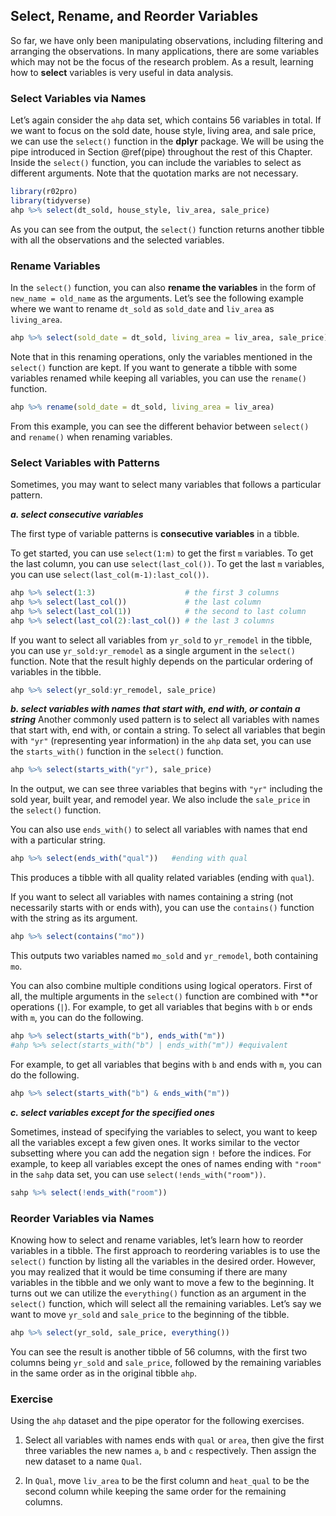 ## Select, Rename, and Reorder Variables {#select-variables}

So far, we have only been manipulating observations, including filtering and arranging the observations. In many applications, there are some variables which may not be the focus of the research problem. As a result, learning how to **select** variables is very useful in data analysis. 

### Select Variables via Names

Let's again consider the `ahp` data set, which contains 56 variables in total. If we want to focus on the sold date, house style, living area, and sale price, we can use the `select()` function in the **dplyr** package. We will be using the pipe introduced in Section \@ref(pipe) throughout the rest of this Chapter. Inside the `select()` function, you can include the variables to select as different arguments. Note that the quotation marks are not necessary. 

```r
library(r02pro)
library(tidyverse)
ahp %>% select(dt_sold, house_style, liv_area, sale_price)
```

As you can see from the output, the `select()` function returns another tibble with all the observations and the selected variables. 


### Rename Variables

In the `select()` function, you can also **rename the variables** in the form of `new_name = old_name` as the arguments. Let's see the following example where we want to rename `dt_sold` as `sold_date` and `liv_area` as `living_area`. 
```r
ahp %>% select(sold_date = dt_sold, living_area = liv_area, sale_price)
```

Note that in this renaming operations, only the variables mentioned in the `select()` function are kept. If you want to generate a tibble with some variables renamed while keeping all variables, you can use the `rename()` function. 
```r
ahp %>% rename(sold_date = dt_sold, living_area = liv_area)
```

From this example, you can see the different behavior between `select()` and `rename()` when renaming variables. 

### Select Variables with Patterns

Sometimes, you may want to select many variables that follows a particular pattern.

***a. select consecutive variables***

The first type of variable patterns is **consecutive variables** in a tibble.

To get started, you can use `select(1:m)` to get the first `m` variables. To get the last column, you can use `select(last_col())`. To get the last `m` variables, you can use `select(last_col(m-1):last_col())`.
```r
ahp %>% select(1:3)                    # the first 3 columns
ahp %>% select(last_col())             # the last column
ahp %>% select(last_col(1))            # the second to last column
ahp %>% select(last_col(2):last_col()) # the last 3 columns
```


If you want to select all variables from `yr_sold` to `yr_remodel` in the tibble, you can use `yr_sold:yr_remodel` as a single argument in the `select()` function. Note that the result highly depends on the particular ordering of variables in the tibble. 
```r
ahp %>% select(yr_sold:yr_remodel, sale_price)
```

***b. select variables with names that start with, end with, or contain a string***
Another commonly used pattern is to select all variables with names that start with, end with, or contain a string. To select all variables that begin with `"yr"` (representing year information) in the `ahp` data set, you can use the `starts_with()` function in the `select()` function.

```r
ahp %>% select(starts_with("yr"), sale_price)
```

In the output, we can see three variables that begins with `"yr"` including the sold year, built year, and remodel year. We also include the `sale_price` in the `select()` function. 

You can also use `ends_with()` to select all variables with names that end with a particular string. 
```r
ahp %>% select(ends_with("qual"))   #ending with qual
```

This produces a tibble with all quality related variables (ending with `qual`).

If you want to select all variables with names containing a string (not necessarily starts with or ends with), you can use the `contains()` function with the string as its argument.
```r
ahp %>% select(contains("mo"))
```

This outputs two variables named `mo_sold` and `yr_remodel`, both containing `mo`. 

You can also combine multiple conditions using logical operators. First of all, the multiple arguments in the `select()` function are combined with **or operations (`|`). For example, to get all variables that begins with `b` or ends with `m`, you can do the following.
```r
ahp %>% select(starts_with("b"), ends_with("m"))
#ahp %>% select(starts_with("b") | ends_with("m")) #equivalent
```

For example, to get all variables that begins with `b` and ends with `m`, you can do the following.
```r
ahp %>% select(starts_with("b") & ends_with("m"))
```


***c. select variables except for the specified ones***

Sometimes, instead of specifying the variables to select, you want to keep all the variables except a few given ones. It works similar to the vector subsetting where you can add the negation sign `!` before the indices. For example, to keep all variables except the ones of names ending with `"room"` in the `sahp` data set, you can use `select(!ends_with("room"))`. 
```r
sahp %>% select(!ends_with("room"))
```


### Reorder Variables via Names

Knowing how to select and rename variables, let's learn how to reorder variables in a tibble. The first approach to reordering variables is to use the `select()` function by listing all the variables in the desired order. However, you may realized that it would be time consuming if there are many variables in the tibble and we only want to move a few to the beginning. It turns out we can utilize the `everything()` function as an argument in the `select()` function, which will select all the remaining variables. Let's say we want to move `yr_sold` and `sale_price` to the beginning of the tibble. 
```r
ahp %>% select(yr_sold, sale_price, everything())
```

You can see the result is another tibble of 56 columns, with the first two columns being `yr_sold` and `sale_price`, followed by the remaining variables in the same order as in the original tibble `ahp`. 


### Exercise

Using the `ahp` dataset and the pipe operator for the following exercises.

1. Select all variables with names ends with `qual` or `area`, then give the first three variables the new names `a`, `b` and `c` respectively. Then assign the new dataset to a name `Qual`. 

2. In `Qual`, move `liv_area` to be the first column and `heat_qual` to be the second column while keeping the same order for the remaining columns.




